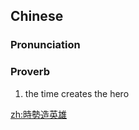 {{also|时势造英雄}}
==Chinese==
{{zh-forms|s=时势造英雄|type=212}}

===Pronunciation===
{{zh-pron
|m=shíshì zào yīngxióng
|c=si4 sai3 zou6 jing1 hung4
|cat=prov
}}

===Proverb===
{{zh-proverb}}

# the time creates the hero

[[zh:時勢造英雄]]